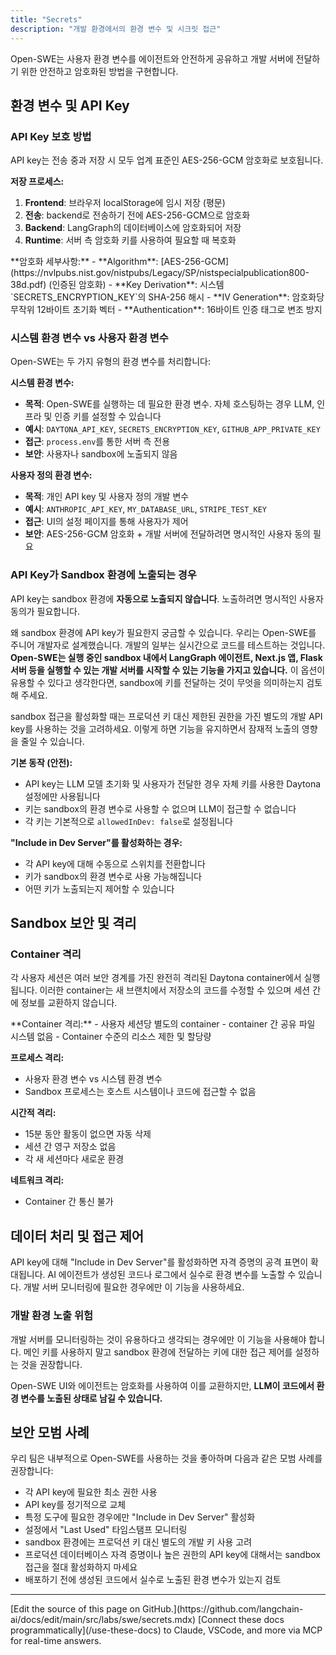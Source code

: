 ```yaml
---
title: "Secrets"
description: "개발 환경에서의 환경 변수 및 시크릿 접근"
---
```


Open-SWE는 사용자 환경 변수를 에이전트와 안전하게 공유하고 개발 서버에 전달하기 위한 안전하고 암호화된 방법을 구현합니다.

## 환경 변수 및 API Key

### API Key 보호 방법

API key는 전송 중과 저장 시 모두 업계 표준인 AES-256-GCM 암호화로 보호됩니다.

**저장 프로세스:**
1. **Frontend**: 브라우저 localStorage에 임시 저장 (평문)
2. **전송**: backend로 전송하기 전에 AES-256-GCM으로 암호화
3. **Backend**: LangGraph의 데이터베이스에 암호화되어 저장
4. **Runtime**: 서버 측 암호화 키를 사용하여 필요할 때 복호화

<Accordion title="기술적 암호화 세부사항">
  **암호화 세부사항:**
  - **Algorithm**: [AES-256-GCM](https://nvlpubs.nist.gov/nistpubs/Legacy/SP/nistspecialpublication800-38d.pdf) (인증된 암호화)
  - **Key Derivation**: 시스템 `SECRETS_ENCRYPTION_KEY`의 SHA-256 해시
  - **IV Generation**: 암호화당 무작위 12바이트 초기화 벡터
  - **Authentication**: 16바이트 인증 태그로 변조 방지
</Accordion>

### 시스템 환경 변수 vs 사용자 환경 변수

Open-SWE는 두 가지 유형의 환경 변수를 처리합니다:

**시스템 환경 변수:**
- **목적**: Open-SWE를 실행하는 데 필요한 환경 변수. 자체 호스팅하는 경우 LLM, 인프라 및 인증 키를 설정할 수 있습니다
- **예시**: `DAYTONA_API_KEY`, `SECRETS_ENCRYPTION_KEY`, `GITHUB_APP_PRIVATE_KEY`
- **접근**: `process.env`를 통한 서버 측 전용
- **보안**: 사용자나 sandbox에 노출되지 않음

**사용자 정의 환경 변수:**
- **목적**: 개인 API key 및 사용자 정의 개발 변수
- **예시**: `ANTHROPIC_API_KEY`, `MY_DATABASE_URL`, `STRIPE_TEST_KEY`
- **접근**: UI의 설정 페이지를 통해 사용자가 제어
- **보안**: AES-256-GCM 암호화 + 개발 서버에 전달하려면 명시적인 사용자 동의 필요

### API Key가 Sandbox 환경에 노출되는 경우

API key는 sandbox 환경에 **자동으로 노출되지 않습니다**. 노출하려면 명시적인 사용자 동의가 필요합니다.

왜 sandbox 환경에 API key가 필요한지 궁금할 수 있습니다. 우리는 Open-SWE를 주니어 개발자로 설계했습니다. 개발의 일부는 실시간으로 코드를 테스트하는 것입니다. **Open-SWE는 실행 중인 sandbox 내에서 LangGraph 에이전트, Next.js 앱, Flask 서버 등을 실행할 수 있는 개발 서버를 시작할 수 있는 기능을 가지고 있습니다.** 이 옵션이 유용할 수 있다고 생각한다면, sandbox에 키를 전달하는 것이 무엇을 의미하는지 검토해 주세요.

<Note>
  sandbox 접근을 활성화할 때는 프로덕션 키 대신 제한된 권한을 가진 별도의 개발 API key를 사용하는 것을 고려하세요. 이렇게 하면 기능을 유지하면서 잠재적 노출의 영향을 줄일 수 있습니다.
</Note>

**기본 동작 (안전):**
- API key는 LLM 모델 초기화 및 사용자가 전달한 경우 자체 키를 사용한 Daytona 설정에만 사용됩니다
- 키는 sandbox의 환경 변수로 사용할 수 없으며 LLM이 접근할 수 없습니다
- 각 키는 기본적으로 `allowedInDev: false`로 설정됩니다

**"Include in Dev Server"를 활성화하는 경우:**
- 각 API key에 대해 수동으로 스위치를 전환합니다
- 키가 sandbox의 환경 변수로 사용 가능해집니다
- 어떤 키가 노출되는지 제어할 수 있습니다

## Sandbox 보안 및 격리

### Container 격리

각 사용자 세션은 여러 보안 경계를 가진 완전히 격리된 Daytona container에서 실행됩니다. 이러한 container는 새 브랜치에서 저장소의 코드를 수정할 수 있으며 세션 간에 정보를 교환하지 않습니다.

<Accordion title="격리 세부사항">
  **Container 격리:**
  - 사용자 세션당 별도의 container
  - container 간 공유 파일 시스템 없음
  - Container 수준의 리소스 제한 및 할당량

  **프로세스 격리:**
  - 사용자 환경 변수 vs 시스템 환경 변수
  - Sandbox 프로세스는 호스트 시스템이나 코드에 접근할 수 없음

  **시간적 격리:**
  - 15분 동안 활동이 없으면 자동 삭제
  - 세션 간 영구 저장소 없음
  - 각 새 세션마다 새로운 환경

  **네트워크 격리:**
  - Container 간 통신 불가
</Accordion>

## 데이터 처리 및 접근 제어

<Warning>
  API key에 대해 "Include in Dev Server"를 활성화하면 자격 증명의 공격 표면이 확대됩니다. AI 에이전트가 생성된 코드나 로그에서 실수로 환경 변수를 노출할 수 있습니다. 개발 서버 모니터링에 필요한 경우에만 이 기능을 사용하세요.
</Warning>

### 개발 환경 노출 위험

개발 서버를 모니터링하는 것이 유용하다고 생각되는 경우에만 이 기능을 사용해야 합니다. 메인 키를 사용하지 말고 sandbox 환경에 전달하는 키에 대한 접근 제어를 설정하는 것을 권장합니다.

Open-SWE UI와 에이전트는 암호화를 사용하여 이를 교환하지만, **LLM이 코드에서 환경 변수를 노출된 상태로 남길 수 있습니다.**

## 보안 모범 사례

우리 팀은 내부적으로 Open-SWE를 사용하는 것을 좋아하며 다음과 같은 모범 사례를 권장합니다:

- 각 API key에 필요한 최소 권한 사용
- API key를 정기적으로 교체
- 특정 도구에 필요한 경우에만 "Include in Dev Server" 활성화
- 설정에서 "Last Used" 타임스탬프 모니터링
- sandbox 환경에는 프로덕션 키 대신 별도의 개발 키 사용 고려
- 프로덕션 데이터베이스 자격 증명이나 높은 권한의 API key에 대해서는 sandbox 접근을 절대 활성화하지 마세요
- 배포하기 전에 생성된 코드에서 실수로 노출된 환경 변수가 있는지 검토

---

<Callout icon="pen-to-square" iconType="regular">
    [Edit the source of this page on GitHub.](https://github.com/langchain-ai/docs/edit/main/src/labs/swe/secrets.mdx)
</Callout>
<Tip icon="terminal" iconType="regular">
    [Connect these docs programmatically](/use-these-docs) to Claude, VSCode, and more via MCP for    real-time answers.
</Tip>

